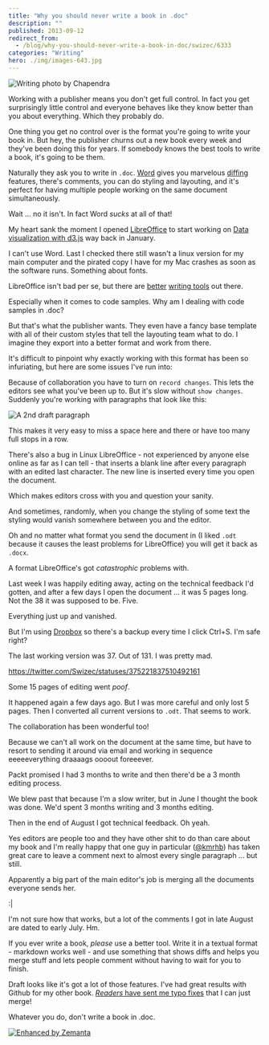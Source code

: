 ```yaml
---
title: "Why you should never write a book in .doc"
description: ""
published: 2013-09-12
redirect_from:
  - /blog/why-you-should-never-write-a-book-in-doc/swizec/6333
categories: "Writing"
hero: ./img/images-643.jpg
---
```


![Writing photo by Chapendra](./img/images-643.jpg "Writing photo by Chapendra")

Working with a publisher means you don't get full control. In fact you get surprisingly little control and everyone behaves like they know better than you about everything. Which they probably do.

One thing you get no control over is the format you're going to write your book in. But hey, the publisher churns out a new book every week and they've been doing this for years. If somebody knows the best tools to write a book, it's going to be them.

Naturally they ask you to write in `.doc`. [Word](http://office.microsoft.com/en-us/word/ "Microsoft Word") gives you marvelous [diffing](http://en.wikipedia.org/wiki/Diff "Diff") features, there's comments, you can do styling and layouting, and it's perfect for having multiple people working on the same document simultaneously.

Wait ... no it isn't. In fact Word _sucks_ at all of that!

My heart sank the moment I opened [LibreOffice](http://www.libreoffice.org "LibreOffice") to start working on [Data visualization with d3.js](http://www.packtpub.com/data-visualization-with-d3js/book) way back in January.

I can't use Word. Last I checked there still wasn't a linux version for my main computer and the pirated copy I have for my Mac crashes as soon as the software runs. Something about fonts.

LibreOffice isn't bad per se, but there are [better](http://swizec.com/blog/cool-thing-thursday-ia-writer/swizec/5517) [writing tools](http://swizec.com/blog/how-draft-got-me-to-pay-for-a-free-product/swizec/6186) out there.

Especially when it comes to code samples. Why am I dealing with code samples in .doc?

But that's what the publisher wants. They even have a fancy base template with all of their custom styles that tell the layouting team what to do. I imagine they export into a better format and work from there.

It's difficult to pinpoint why exactly working with this format has been so infuriating, but here are some issues I've run into:

Because of collaboration you have to turn on `record changes`. This lets the editors see what you've been up to. But it's slow without `show changes`. Suddenly you're working with paragraphs that look like this:

![A 2nd draft paragraph](./img/A-2nd-draft-paragraphb4457f.png "A 2nd draft paragraph")

This makes it very easy to miss a space here and there or have too many full stops in a row.

There's also a bug in Linux LibreOffice - not experienced by anyone else online as far as I can tell - that inserts a blank line after every paragraph with an edited last character. The new line is inserted every time you open the document.

Which makes editors cross with you and question your sanity.

And sometimes, randomly, when you change the styling of some text the styling would vanish somewhere between you and the editor.

Oh and no matter what format you send the document in (I liked `.odt` because it causes the least problems for LibreOffice) you will get it back as `.docx`.

A format LibreOffice's got _catastrophic_ problems with.

Last week I was happily editing away, acting on the technical feedback I'd gotten, and after a few days I open the document ... it was 5 pages long. Not the 38 it was supposed to be. Five.

Everything just up and vanished.

But I'm using [Dropbox](http://www.dropbox.com "Dropbox") so there's a backup every time I click Ctrl+S. I'm safe right?

The last working version was 37. Out of 131. I was pretty mad.

https://twitter.com/Swizec/statuses/375221837510492161

Some 15 pages of editing went _poof_.

It happened again a few days ago. But I was more careful and only lost 5 pages. Then I converted all current versions to `.odt`. That seems to work.

The collaboration has been wonderful too!

Because we can't all work on the document at the same time, but have to resort to sending it around via email and working in sequence eeeeeverything draaaags oooout foreeever.

Packt promised I had 3 months to write and then there'd be a 3 month editing process.

We blew past that because I'm a slow writer, but in June I thought the book was done. We'd spent 3 months writing and 3 months editing.

Then in the end of August I got technical feedback. Oh yeah.

Yes editors are people too and they have other shit to do than care about my book and I'm really happy that one guy in particular ([@kmrhb](https://twitter.com/kmrhb)) has taken great care to leave a comment next to almost every single paragraph ... but still.

Apparently a big part of the main editor's job is merging all the documents everyone sends her.

:\|

I'm not sure how that works, but a lot of the comments I got in late August are dated to early July. Hm.

If you ever write a book, _please_ use a better tool. Write it in a textual format - markdown works well - and use something that shows diffs and helps you merge stuff and lets people comment without having to wait for you to finish.

Draft looks like it's got a lot of those features. I've had great results with Github for my other book. [_Readers_ have sent me typo fixes](https://github.com/Swizec/nightowls/pulls) that I can just merge!

Whatever you do, don't write a book in .doc.

[![Enhanced by Zemanta](http://img.zemanta.com/zemified_e.png?x-id=f350f8fa-a9bf-4564-8a6f-07ec355d2aaa)](http://www.zemanta.com/?px "Enhanced by Zemanta")
